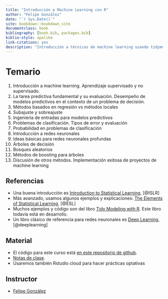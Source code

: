 ```yaml
--- 
title: "Introducción a Machine Learning con R"
author: "Felipe González"
date: "`r Sys.Date()`"
site: bookdown::bookdown_site
documentclass: book
bibliography: [book.bib, packages.bib]
biblio-style: apalike
link-citations: yes
description: "Introducción a técnicas de machine learning usando tidymodels"
---
```


# Temario

1. Introducción a machine learning. Aprendizaje supervisado y no supervisado.
2. La tarea predictiva fundamental y su evaluación. Desempeño de modelos predictivos en el contexto de un problema de decisión.
3. Métodos basados en regresión vs métodos locales
4. Subajuste y sobreajuste
5. Ingeniería de entradas para modelos predictivos
6. Problemas de clasificación. Tipos de error y evaluación
7. Probabilidad en problemas de clasificación
8. Introducción a redes neuronales
9. Ideas básicas para redes neuronales profundas
10. Árboles de decisión
11. Bosques aleatorios
12. Métodos de boosting para árboles
13. Discusión de otros métodos. Implementación exitosa de proyectos de machine learning

## Referencias

- Una buena introducción es [Introduction to Statistical Learning](https://www.statlearning.com/), [@ISLR]
- Más avanzado, usamos algunos ejemplos y explicaciones: [The Elements of Statistical Learning](https://web.stanford.edu/~hastie/ElemStatLearn/), [@ESL]
- Muchos ejemplos y código son del libro  [Tidy Modeling with R](https://www.tmwr.org/). Este libro
todavía está en desarrollo.
- Un libro clásico de referencia para redes neuronales es [Deep Learning](https://www.deeplearningbook.org/), [@deeplearning]


## Material

- El código para este curso está [en este repositorio de github](https://github.com/felipegonzalez/intro-ml-em-2021). 
- [Notas de clase](https://intro-ml-em.netlify.app/index.html).
- Usaremos también Rstudio cloud para hacer prácticas optativas



## Instructor

- [Felipe González](https://github.com/felipegonzalez)